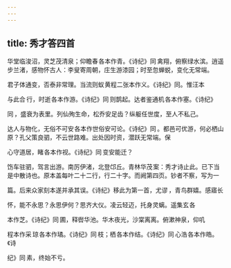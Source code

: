 ```yaml
---
---
---
```

title: 秀才答四首
---



华堂临浚沼，灵芝茂清泉；仰瞻春 各本作青。《诗纪》同 禽翔，俯察绿水滨。逍遥步兰渚，感物怀古人：李叟寄周朝，庄生游漆园；时至忽蝉蜕，变化无常端。

君子体通变，否泰非常理。当流则蚁 黄程二张本作义。《诗纪》同。惟汪本

与此合 行，时逝 各本作游。《诗纪》同 则鹊起。达者鉴通机 各本作塞。《诗纪》

同 ，盛衰为表里。列仙殉生命，松乔安足齿？纵躯任世度，至人不私己。

达人与物化，无俗不可安 各本作世俗安可论。《诗纪》同 。都邑可优游，何必栖山原？孔父策良驷，不云世路难。出处因时资，潜跃无常端。保

心守道居，睹 各本作视。《诗纪》同 变安能迁？

饬车驻驷，驾言出游。南厉伊渚，北登邙丘。青林华茂 案：秀才诗止此。已下当是中散诗也。原本盖每叶二十二行，行二十字。而阙第四页。钞者不察，写为一

篇。后来众家刻本遂并承其误。《诗纪》移此为第一首，尤谬 ，青鸟群嬉。感寤长

怀，能不永思？永思伊何？思齐大仪。凌云轻迈，托身灵螭。遥集玄 各

本作芝。《诗纪》同 圃，释辔华池。华木夜光，沙棠离离。俯漱神泉，仰叽 

程本作采 琼 各本作璚。《诗纪》同 枝；栖 各本作结。《诗纪》同 心浩 各本作皓。《诗

纪》同 素，终始不亏。
